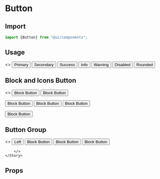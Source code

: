 
<Meta title="Components/Button" component="Button" />

<Story name="Import" />

# Button

## Import

```jsx
import {Button} from "@ui/components";
```
## Usage

<Preview withToolbar>
    <Story name="Usage">
        <>
        <span style={{marginRight:20}}>
        <Button btnType="primary" btnVariant="contained"> Primary </Button>
        </span>
        <span style={{marginRight:20}}>
        <Button btnType="secondary" btnVariant="outlined">Secondary</Button>
        </span>
         <span style={{marginRight:20}}>
        <Button btnType="success" btnVariant="contained"> Success </Button>
        </span>
         <span style={{marginRight:20}}>
        <Button btnType="info" btnVariant="contained"> Info </Button>
        </span>
         <span style={{marginRight:20}}>
        <Button btnType="warning" btnVariant="contained"> Warning </Button>
        </span>
        <span style={{marginRight:20}}>
        <Button btnType="success" isDisabled="true" btnVariant="contained"> Disabled </Button>
        </span>
        <span style={{marginRight:20}}>
        <Button rounded="rounded" btnType="primary" btnVariant="contained"> Rounded </Button>
        </span>
        </>
    </Story>
</Preview>

## Block and Icons Button

<Preview withToolbar>
    <Story name="UsageIcon">
        <>
        <Row>
            <Col xl="6">
            <Button btnType="primary" btnVariant="contained" block="true"> Block Button </Button>
            </Col>
            <Col xl="6">
           <Button btnType="success" btnVariant="contained" block="true" size="sm"> Block Button </Button>
           <p></p>
            <Button btnType="purple" btnVariant="contained" block="true" size="lg"> Block Button </Button>
            </Col>
        </Row>
        <Row>
            <Col xl="6">
            <Button btnType="primary" btnVariant="contained" icon="mdi-check-all"> Block Button </Button>
            </Col>
            <Col xl="6">
           <Button btnType="success" btnVariant="contained" block="true" size="sm"> Block Button </Button>
           <p></p>
            <Button btnType="purple" btnVariant="contained" block="true" size="lg"> Block Button </Button>
            </Col>
        </Row>
        </>
    </Story>
</Preview>

## Button Group
<Preview withToolbar>
    <Story name="btn-group">
        <>
        <Row>
            <Col xl="6">
                <Button btnType="light" btnVariant="contained" icon="mdi-check-all"> Left </Button>
                <Button btnType="light" btnVariant="contained" icon="mdi-check-all"> Block Button </Button>
                <Button btnType="light" btnVariant="contained" icon="mdi-check-all"> Block Button </Button>
            </Col>
            <Col xl="6">
                <Button btnType="light" btnVariant="contained" icon="mdi-check-all"> Block Button </Button>
            </Col>
        </Row>
        
        </>
    </Story>
</Preview>

<Story name="Props" />

## Props

<Props of={ButtonTypes} />